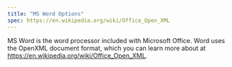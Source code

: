 ```yaml
---
title: "MS Word Options"
spec: https://en.wikipedia.org/wiki/Office_Open_XML
---
```


MS Word is the word processor included with Microsoft Office. Word uses the OpenXML document format, which you can learn more about at <https://en.wikipedia.org/wiki/Office_Open_XML>.

